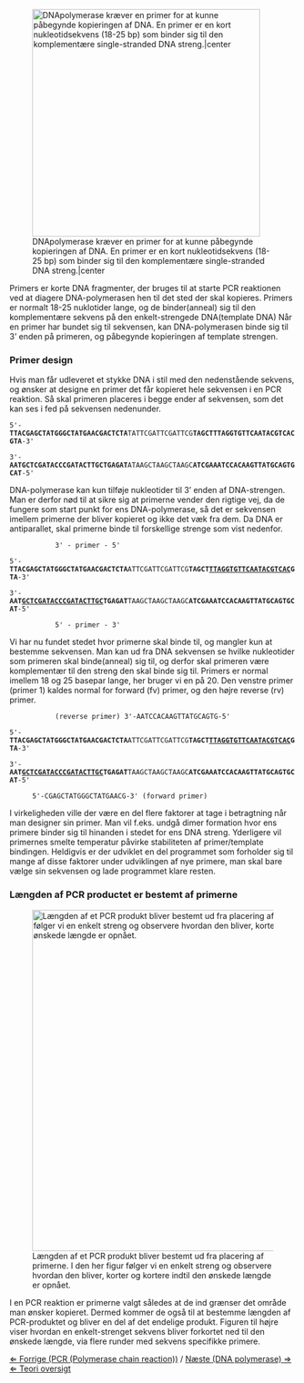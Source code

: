 [[File: Polymerase dk.jpg|frame|x400px|right|DNApolymerase kræver en primer for at kunne påbegynde kopieringen af DNA. En primer er en kort nukleotidsekvens (18-25 bp) som binder sig til den komplementære single-stranded DNA streng.|center]]

Primers er korte DNA fragmenter, der bruges til at starte PCR reaktionen ved at diagere DNA-polymerasen hen til det sted der skal kopieres. Primers er normalt 18-25 nuklotider lange, og de binder(anneal) sig til den komplementære sekvens på den enkelt-strengede DNA(template DNA) Når en primer har bundet sig til sekvensen, kan DNA-polymerasen binde sig til 3’ enden på primeren, og påbegynde kopieringen af  template strengen.


===Primer design===
Hvis man får udleveret et stykke DNA i stil med den nedenstående sekvens, og ønsker at designe en primer det får kopieret hele sekvensen i en PCR reaktion. Så skal primeren placeres i begge ender af sekvensen, som det kan ses i fed på sekvensen nedenunder.

<tt>5'-'''TTACGAGCTATGGGCTATGAACGACTCTA'''TATTCGATTCGATTCG'''TAGCTTTAGGTGTTCAATACGTCACGTA'''-3'</tt>

<tt>3'-'''AATGCTCGATACCCGATACTTGCTGAGAT'''ATAAGCTAAGCTAAGC'''ATCGAAATCCACAAGTTATGCAGTGCAT'''-5'</tt>


DNA-polymerase kan kun tilføje nukleotider  til 3’ enden af DNA-strengen. Man er derfor nød til at sikre sig at primerne vender den rigtige vej, da de fungere som start punkt for ens DNA-polymerase, så det er sekvensen imellem primerne der bliver kopieret og ikke det væk fra dem. Da DNA er antiparallet, skal primerne binde til forskellige strenge som vist nedenfor.

:::::::::::::::::<tt>3' - primer - 5'</tt>
<tt>5'-'''TTACGAGCTATGGGCTATGAACGACTCTA'''ATTCGATTCGATTCG'''TAGCT<span style="text-decoration: underline;">TTAGGTGTTCAATACGTCAC</span>GTA'''-3'</tt>

<tt>3'-'''AAT<span style="text-decoration: underline;">GCTCGATACCCGATACTTGC</span>TGAGAT'''TAAGCTAAGCTAAGC'''ATCGAAATCCACAAGTTATGCAGTGCAT'''-5'</tt>
::<tt>5' - primer - 3'</tt>


Vi har nu fundet stedet hvor primerne skal binde til, og mangler kun at bestemme sekvensen. Man kan ud fra DNA sekvensen se hvilke nukleotider som primeren skal binde(anneal) sig til, og derfor skal primeren være komplementær til den streng den skal binde sig til. Primers er normal imellem 18 og 25 basepar lange, her bruger vi en på 20. Den venstre primer (primer 1) kaldes normal for forward (fv) primer, og den højre reverse (rv) primer.

::::::::::<tt>(reverse primer) 3'-AATCCACAAGTTATGCAGTG-5'</tt>
<tt>5'-'''TTACGAGCTATGGGCTATGAACGACTCTA'''ATTCGATTCGATTCG'''TAGCT<span style="text-decoration: underline;">TTAGGTGTTCAATACGTCAC</span>GTA'''-3'</tt>

<tt>3'-'''AAT<span style="text-decoration: underline;">GCTCGATACCCGATACTTGC</span>TGAGAT'''TAAGCTAAGCTAAGC'''ATCGAAATCCACAAGTTATGCAGTGCAT'''-5'</tt>
:<tt>5'-CGAGCTATGGGCTATGAACG-3' (forward primer)</tt>


I virkeligheden ville der være en del flere faktorer at tage i betragtning når man designer sin primer. Man vil f.eks. undgå dimer formation hvor ens primere binder sig til hinanden i stedet for ens DNA streng. Yderligere vil primernes smelte temperatur påvirke stabiliteten af primer/template bindingen. Heldigvis er der udviklet en del programmet som forholder sig til mange af disse faktorer under udviklingen af nye primere, man skal bare vælge sin sekvensen og lade programmet klare resten.


===Længden af PCR productet er bestemt af primerne===
[[File: Pcrlength dk.jpg|frame|x600px|Længden af et PCR produkt bliver bestemt ud fra placering af primerne. I den her figur følger vi en enkelt streng og observere hvordan den bliver, korter og kortere indtil den ønskede længde er opnået.]]

I en PCR reaktion er primerne valgt således at de ind grænser det område man ønsker kopieret. Dermed kommer de også til at bestemme længden af PCR-produktet og bliver en del af det endelige produkt. Figuren til højre viser hvordan en enkelt-strenget sekvens bliver forkortet ned til den ønskede længde, via flere runder med sekvens specifikke primere. 


[[PCR (Polymerase chain reaction)_Bio-Kemi|&lArr; Forrige (PCR (Polymerase chain reaction))]] / [[DNA polymerase_Bio-Kemi| Næste (DNA polymerase) &rArr;]] <br>
[[Bio-Kemi |&lArr; Teori oversigt ]]